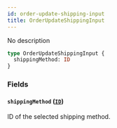 ```yaml
---
id: order-update-shipping-input
title: OrderUpdateShippingInput
---
```


No description

```graphql
type OrderUpdateShippingInput {
  shippingMethod: ID
}
```

### Fields

#### `shippingMethod` ([`ID`](/developer/api-reference/scalars/id.mdx))

ID of the selected shipping method.
